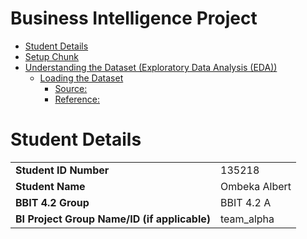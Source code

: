 Business Intelligence Project
================
<Specify your name here>
<Specify the date when you submitted the lab>

- [Student Details](#student-details)
- [Setup Chunk](#setup-chunk)
- [Understanding the Dataset (Exploratory Data Analysis
  (EDA))](#understanding-the-dataset-exploratory-data-analysis-eda)
  - [Loading the Dataset](#loading-the-dataset)
    - [Source:](#source)
    - [Reference:](#reference)

# Student Details

|                                              |     |
|----------------------------------------------|-----|
| **Student ID Number**                        | 135218  |
| **Student Name**                             | Ombeka Albert   |
| **BBIT 4.2 Group**                           | BBIT 4.2 A |
| **BI Project Group Name/ID (if applicable)** | team_alpha |